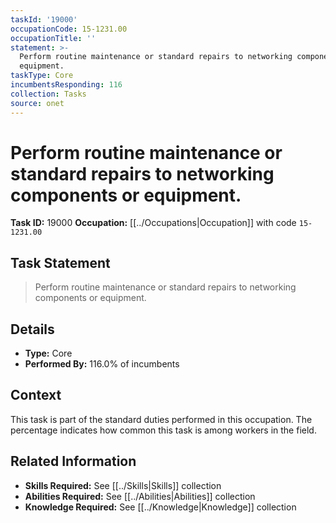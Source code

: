 ```yaml
---
taskId: '19000'
occupationCode: 15-1231.00
occupationTitle: ''
statement: >-
  Perform routine maintenance or standard repairs to networking components or
  equipment.
taskType: Core
incumbentsResponding: 116
collection: Tasks
source: onet
---
```

# Perform routine maintenance or standard repairs to networking components or equipment.

**Task ID:** 19000
**Occupation:** [[../Occupations|Occupation]] with code `15-1231.00`

## Task Statement

> Perform routine maintenance or standard repairs to networking components or equipment.

## Details

- **Type:** Core
- **Performed By:** 116.0% of incumbents

## Context

This task is part of the standard duties performed in this occupation. The percentage indicates how common this task is among workers in the field.

## Related Information

- **Skills Required:** See [[../Skills|Skills]] collection
- **Abilities Required:** See [[../Abilities|Abilities]] collection
- **Knowledge Required:** See [[../Knowledge|Knowledge]] collection
